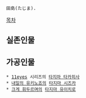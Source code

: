  田島(たじま).

[[목차]]

== 실존인물 ==

== 가공인물 ==
 * [[11eyes]] 시리즈의 [[타지마 타카히사]]
 * [[내일의 유키노죠]]의 [[타지마 시즈카]]
 * [[크게 휘두르며]]의 [[타지마 유이치로]]
